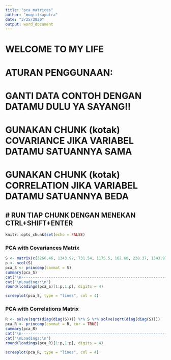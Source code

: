 ---
title: "pca_matrices"
author: "muqiitsaputra"
date: "3/25/2020"
output: word_document
---
# WELCOME TO MY LIFE #
# ATURAN PENGGUNAAN:
# GANTI DATA CONTOH DENGAN DATAMU DULU YA SAYANG!!
# GUNAKAN CHUNK (kotak) COVARIANCE JIKA VARIABEL DATAMU SATUANNYA SAMA
# GUNAKAN CHUNK (kotak) CORRELATION JIKA VARIABEL DATAMU SATUANNYA BEDA
# RUN TIAP CHUNK DENGAN MENEKAN CTRL+SHIFT+ENTER
---
```{r setup, include=FALSE}
knitr::opts_chunk$set(echo = FALSE)
```

### PCA with Covariances Matrix ###
```{r covariance}
S <- matrix(c(3266.46, 1343.97, 731.54, 1175.5, 162.68, 238.37, 1343.97, 721.91, 324.25, 537.35, 80.17, 117.73, 731.54, 324.25, 179.28, 281.17, 39.15, 56.8, 1175.5, 537.35, 281.17, 474.98, 63.73, 94.85, 162.68, 80.17, 39.15, 63.73, 9.95, 13.88, 238.37, 117.73, 56.8, 94.85, 13.88, 21.26), ncol = 6)
p <- ncol(S)
pca_S <- princomp(covmat = S)
summary(pca_S)
cat("\n--------------------------------------------------------------------------")
cat("\nLoadings:\n")
round(loadings(pca_S)[1:p,1:p], digits = 4)
```
```{r screeplot matrix S}
screeplot(pca_S, type = "lines", col = 4)
```


### PCA with Correlations Matrix ###
```{r correlation}
R <- solve(sqrt(diag(diag(S)))) %*% S %*% solve(sqrt(diag(diag(S))))
pca_R <- princomp(covmat = R, cor = TRUE)
summary(pca_R)
cat("\n--------------------------------------------------------------------------")
cat("\nLoadings:\n")
round(loadings(pca_R)[1:p,1:p], digits = 4)
```

```{r screeplot matrix R}
screeplot(pca_R, type = "lines", col = 4)
```

